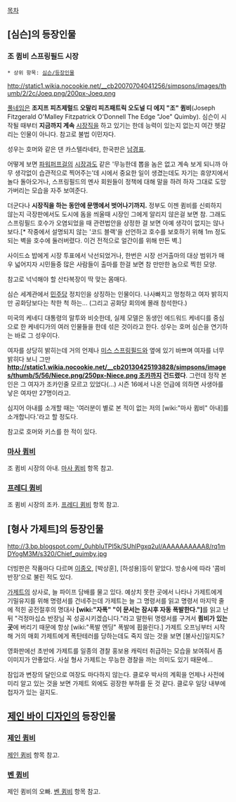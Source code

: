 [[목차]]

== [심슨]의 등장인물 ==
=== 조 큄비 스프링필드 시장 ===
 * 상위 항목: [[심슨/등장인물]]

http://static1.wikia.nocookie.net/__cb20070704041256/simpsons/images/thumb/2/2c/Joeq.png/200px-Joeq.png

[[풀네임]]은 '''조지프 피츠제럴드 오말리 피츠패트릭 오도널 디 에지 "조" 큄비'''(Joseph Fitzgerald O'Malley Fitzpatrick O'Donnell The Edge "Joe" Quimby). 심슨이 시작될 때부터 '''지금까지 계속''' [[시장]]직을 하고 있기는 한데 능력이 있는지 없는지 여간 헷갈리는 인물이 아니다. 참고로 불법 이민자다.

성우는 호머와 같은 댄 카스텔라네타, 한국판은 [[남경표]].

어떻게 보면 [[파워퍼프걸]]의 [[시장(파워퍼프걸)|시장]]과도 같은 '무능한데 뽑을 놈은 없고 계속 보게 되니까 아무 생각없이 습관적으로 찍어주는'데 시에서 중요한 일이 생겼는데도 자기는 휴양지에서 놀다 돌아오거나, 스프링필드의 멘사 회원들이 정책에 대해 말을 하려 하자 그대로 도망가버리는 모습을 자주 보여준다.

더군다나 '''시장직을 하는 동안에 문맹에서 벗어나기까지.'''
정부도 이젠 큄비를 신뢰하지 않는지 극장판에서도 도시에 돔을 씌울때 시장인 그에게 알리지 않은걸 보면 참. 그래도 스프링필드 호수가 오염되었을 때 관련법안을 상정한 걸 보면 아예 생각이 없지는 않나보다.[* 작중에서 설명되지 않는 '코드 블랙'을 선언하고 호수를 보호하기 위해 1m 정도 되는 벽을 호수에 둘러버렸다. 이건 전적으로 얼간이를 위해 만든 벽.]

사이드쇼 밥에게 시장 투표에서 낙선되었거나, 한번은 시장 선거출마의 대상 범위가 매우 넓어지자 시민들중 많은 사람들이 출마를 한걸 보면 참 만만한 놈으로 찍힌 모양.

참고로 넉넉해야 할 산타복장이 딱 맞는 몸매다.

심슨 세계관에서 [[민주당]] 정치인을 상징하는 인물이다. 나사빠지고 멍청하고 여자 밝히지만 공화당보다는 착한 척 하는... (그리고 공화당 회의에 몰래 참석한다.)

미국의 케네디 대통령의 말투와 비슷한데, 실제 모델은 동생인 에드워드 케네디를 중심으로 한 케네디가의 여러 인물들을 한데 섞은 것이라고 한다. 성우는 호머 심슨을 연기하는 바로 그 성우이다.

여자를 상당히 밝히는데 거의 언제나 [[미스 스프링필드]]와 옆에 있기 바쁘며 여자를 너무 밝히다 보니 그만 '''[[http://static1.wikia.nocookie.net/__cb20130425193828/simpsons/images/thumb/5/56/Niece.png/250px-Niece.png 조카]]까지 건드렸다'''. 그런데 정작 본인은 그 여자가 조카인줄 모르고 있었다(...) 시즌 16에서 나온 언급에 의하면 사생아를 낳은 여자만 27명이라고.

심지어 아내를 소개할 때는 '여러분이 별로 본 적이 없는 저의 [wiki:"마사 큄비" 아내]를 소개합니다.'라고 할 정도다.

참고로 호머와 키스를 한 적이 있다.

=== [[마사 큄비]] ===
조 큄비 시장의 아내. [[마사 큄비]] 항목 참고.

=== [[프레디 큄비]] ===
조 큄비 시장의 조카. [[프레디 큄비]] 항목 참고.

== [형사 가제트]의 등장인물 ==
http://3.bp.blogspot.com/_0uhbIuTPI5k/SUhlPgxq2uI/AAAAAAAAAA8/rq1mDYogM3M/s320/Chief_quimby.jpg

더빙판은 작품마다 다르며 [[이종오]], [박상훈], [하성용]등이 맡았다. 방송사에 따라 '콤비 반장'으로 불린 적도 있다. 

[[가제트]]의 상사로, 늘 파이프 담배를 물고 있다. 예상치 못한 곳에서 나타나 가제트에게 기밀유지를 위해 명령서를 건네주는데 가제트는 늘 그 명령서를 읽고 명령서 마지막 줄에 적힌 공전절후의 명대사 '''[wiki:"자폭" "이 문서는 잠시후 자동 폭발한다."]'''를 읽고 난뒤 "걱정마십쇼 반장님 꼭 성공시키겠습니다."라고 말한뒤 명령서를 구겨서 '''큄비가 있는 곳'''에 버리기 때문에 항상 [wiki:"폭발 엔딩" 폭발에 휩쓸린다.] 가제트 오프닝부터 시작해 거의 매회 가제트에게 폭탄테러를 당하는데도 죽지 않는 것을 보면 [불사신]일지도?

영화판에선 초반에 가제트를 일종의 경찰 홍보용 캐릭터 취급하는 모습을 보여줘서 좀 이미지가 안좋았다. 사실 형사 가제트는 무능한 경찰을 까는 의미도 있기 때문에...

잠입과 변장의 달인으로 여장도 마다하지 않는다. 클로우 박사의 계획을 언제나 사전에 미리 알고 있는 것을 보면 가제트 외에도 굉장한 부하를 둔 것 같다. 클로우 일당 내부에 첩자가 있는 걸지도.

== [[제인 바이 디자인]]의 등장인물 ==
=== [[제인 큄비]] ===
[[제인 큄비]] 항목 참고.

=== [[벤 큄비]] ===
제인 큄비의 오빠. [[벤 큄비]] 항목 참고.
